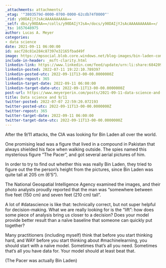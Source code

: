 ```yaml
---
_attachments: attachments/
_etag: '"3803579d-0000-0700-0000-62cdb74f0000"'
_rid: y90DAIjYJsAcAAAAAAAAAA==
_self: dbs/y90DAA==/colls/y90DAIjYJsA=/docs/y90DAIjYJsAcAAAAAAAAAA==/
_ts: 1657648975
author: Lucas A. Meyer
categories:
- data science
date: 2021-09-11 06:00:00
id: aacf28c81e284c87397e32165fbad49f
image: https://mpsocial.blob.core.windows.net/blog-images/bin-laden-compound.jpg
include-in-header: _msft-clarity.html
linkedin-link: https://www.linkedin.com/feed/update/urn:li:share:6842098580736630784
linkedin-posted: 2022-07-11 19:22:10.789397
linkedin-posted-utc: 2022-09-11T13-00-00.0000000Z
linkedin-repost: 365
linkedin-target-date: 2022-09-11 06:00:00
linkedin-target-date-utc: 2022-09-11T13-00-00.0000000Z
post-url: https://www.meyerperin.com/posts/2021-09-11-data-science-and-911.html
title: Data science and 9/11
twitter-posted: 2022-07-07 22:59:20.072193
twitter-posted-utc: 2022-09-11T13-00-00.0000000Z
twitter-repost: 365
twitter-target-date: 2022-09-11 06:00:00
twitter-target-date-utc: 2022-09-11T13-00-00.0000000Z
---
```


After the 9/11 attacks, the CIA was looking for Bin Laden all over the world. 

One promising lead was a figure that lived in a compound in Pakistan that always shielded his face when walking outside. The spies named this mysterious figure "The Pacer", and got several aerial pictures of him.

In order to try to find out whether this was really Bin Laden, they tried to figure out the the person's height from the pictures, since Bin Laden was quite tall at 205 cm (6'5"). 

The National Geospatial Intelligence Agency examined the images, and their photo analysts proudly reported that the man was "somewhere between five feet (150 cm) and seven feet (210 cm) tall".

A lot of #datascience is like that: technically correct, but not super helpful for decision-making. What we are really looking for is the "lift": how does some piece of analysis bring us closer to a decision? Does your model provide better result than a naïve baseline that someone can quickly put together?

Many practitioners (including myself) think that before you start thinking hard, and WAY before you start thinking about #machinelearning, you should start with a naïve model. Sometimes that's all you need. Sometimes that's all you have data for. Your model should at least beat that.

(The Pacer was actually Bin Laden)
